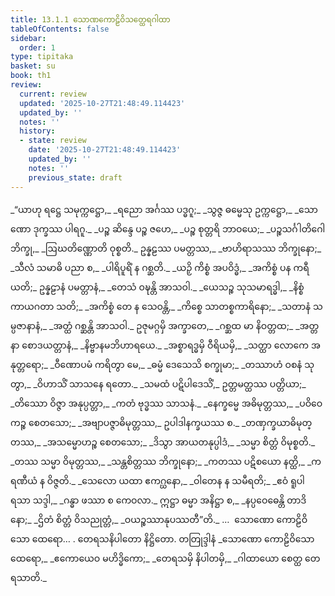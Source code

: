 ```yaml
---
title: 13.1.1 သောဏကောဠိဝိသတ္ထေရဂါထာ
tableOfContents: false
sidebar:
  order: 1
type: tipitaka
basket: su
book: th1
review:
  current: review
  updated: '2025-10-27T21:48:49.114423'
  updated_by: ''
  notes: ''
  history:
  - state: review
    date: '2025-10-27T21:48:49.114423'
    updated_by: ''
    notes: ''
    previous_state: draft
---
```



<ReviewStatus review={frontmatter.review} showDetails={true} />

<HypothesisAnnotation frontmatter={frontmatter} />

<DynamicBreadcrumb />

<Division number="632" book="th1" e="ch" v="19" p="312">

<Paragraph number="954" type="verses" book="th1">
_“ယာဟု ရဋ္ဌေ သမုက္ကဋ္ဌော,_  
_ရညော အင်္ဂဿ ပဒ္ဓဂူ;_  
_သွဇ္ဇ ဓမ္မေသု ဥက္ကဋ္ဌော,_  
_သောဏော ဒုက္ခဿ ပါရဂူ._  

</Paragraph>

</Division>
<Division number="633" book="th1" e="ch" v="19" p="312">

<Paragraph number="955" type="verses" book="th1">
_ပဉ္စ ဆိန္ဒေ ပဉ္စ ဇဟေ,_  
_ပဉ္စ စုတ္တရိ ဘာဝယေ;_  
_ပဉ္စသင်္ဂါတိဂေါ ဘိက္ခု,_  
_ဩဃတိဏ္ဏောတိ ဝုစ္စတိ._  

</Paragraph>

</Division>
<Division number="634" book="th1" e="ch" v="19" p="312">

<Paragraph number="956" type="verses" book="th1">
ဥန္နဠဿ ပမတ္တဿ,_  
_ဗာဟိရာသဿ ဘိက္ခုနော;_  
_သီလံ သမာဓိ ပညာ စ,_  
_ပါရိပူရိံ န ဂစ္ဆတိ._  

</Paragraph>

</Division>
<Division number="635" book="th1" e="ch" v="19" p="312">

<Paragraph number="957" type="verses" book="th1">
_ယဉှိ ကိစ္စံ အပဝိဒ္ဓံ,_  
_အကိစ္စံ ပန ကရီယတိ;_  
ဥန္နဠာနံ ပမတ္တာနံ,_  
_တေသံ ဝဍ္ဎန္တိ အာသဝါ._  

</Paragraph>

</Division>
<Division number="636" book="th1" e="ch" v="19" p="312">

<Paragraph number="958" type="verses" book="th1">
_ယေသဉ္စ သုသမာရဒ္ဓါ,_  
_နိစ္စံ ကာယဂတာ သတိ;_  
_အကိစ္စံ တေ န သေဝန္တိ,_  
_ကိစ္စေ သာတစ္စကာရိနော;_  
_သတာနံ သမ္ပဇာနာနံ,_  
_အတ္ထံ ဂစ္ဆန္တိ အာသဝါ._  

</Paragraph>

</Division>
<Division number="637" book="th1" e="ch" v="19" p="312">

<Paragraph number="959" type="verses" book="th1">
ဥဇုမဂ္ဂမှိ အက္ခာတေ,_  
_ဂစ္ဆထ မာ နိဝတ္တထ;_  
_အတ္တနာ စောဒယတ္တာနံ,_  
_နိဗ္ဗာနမဘိဟာရယေ._  

</Paragraph>

</Division>
<Division number="638" book="th1" e="ch" v="19" p="312">

<Paragraph number="960" type="verses" book="th1">
_အစ္စာရဒ္ဓမှိ ဝီရိယမှိ,_  
_သတ္ထာ လောကေ အနုတ္တရော;_  
_ဝီဏောပမံ ကရိတွာ မေ,_  
_ဓမ္မံ ဒေသေသိ စက္ခုမာ;_  
_တဿာဟံ ဝစနံ သုတွာ,_  
_ဝိဟာသိံ သာသနေ ရတော._  

</Paragraph>

</Division>
<Division number="639" book="th1" e="ch" v="19" p="312">

<Paragraph number="961" type="verses" book="th1">
_သမထံ ပဋိပါဒေသိံ,_  
ဥတ္တမတ္ထဿ ပတ္တိယာ;_  
_တိဿော ဝိဇ္ဇာ အနုပ္ပတ္တာ,_  
_ကတံ ဗုဒ္ဓဿ သာသနံ._  

</Paragraph>

</Division>
<Division number="640" book="th1" e="ch" v="19" p="312">

<Paragraph number="962" type="verses" book="th1">
_နေက္ခမ္မေ အဓိမုတ္တဿ,_  
_ပဝိဝေကဉ္စ စေတသော;_  
_အဗျာပဇ္ဇာဓိမုတ္တဿ,_  
ဥပါဒါနက္ခယဿ စ._  

</Paragraph>

</Division>
<Division number="641" book="th1" e="ch" v="19" p="312">

<Paragraph number="963" type="verses" book="th1">
_တဏှက္ခယာဓိမုတ္တဿ,_  
_အသမ္မောဟဉ္စ စေတသော;_  
_ဒိသွာ အာယတနုပ္ပါဒံ,_  
_သမ္မာ စိတ္တံ ဝိမုစ္စတိ._  

</Paragraph>

</Division>
<Division number="642" book="th1" e="ch" v="19" p="312">

<Paragraph number="964" type="verses" book="th1">
_တဿ သမ္မာ ဝိမုတ္တဿ,_  
_သန္တစိတ္တဿ ဘိက္ခုနော;_  
_ကတဿ ပဋိစယော နတ္ထိ,_  
_ကရဏီယံ န ဝိဇ္ဇတိ._  

</Paragraph>

</Division>
<Division number="643" book="th1" e="ch" v="19" p="313">

<Paragraph number="965" type="verses" book="th1">
_သေလော ယထာ ဧကဂ္ဃနော,_  
_ဝါတေန န သမီရတိ;_  
_ဧဝံ ရူပါ ရသာ သဒ္ဒါ,_  
_ဂန္ဓာ ဖဿာ စ ကေဝလာ._  

</Paragraph>

</Division>
<Division number="644" book="th1" e="ch" v="19" p="313">

<Paragraph number="966" type="verses" book="th1">
ဣဋ္ဌာ ဓမ္မာ အနိဋ္ဌာ စ,_  
_နပ္ပဝေဓေန္တိ တာဒိနော;_  
_ဌိတံ စိတ္တံ ဝိသညုတ္တံ,_  
_ဝယဉ္စဿာနုပဿတီ”တိ._  


</Paragraph>
</Division>

<Paragraph number="967" type="center" book="th1">
…  သောဏော ကောဠိဝိသော ထေရော… .



</Paragraph>

<Paragraph number="968" type="center" book="th1">
တေရသနိပါတော နိဋ္ဌိတော.



</Paragraph>

<Paragraph number="969" type="center" book="th1">
တတြုဒ္ဒါနံ


</Paragraph>

<Paragraph number="970" type="verses" book="th1">
_သောဏော ကောဠိဝိသော ထေရော,_  
_ဧကောယေဝ မဟိဒ္ဓိကော;_  
_တေရသမှိ နိပါတမှိ,_  
_ဂါထာယော စေတ္ထ တေရသာတိ._
</Paragraph>